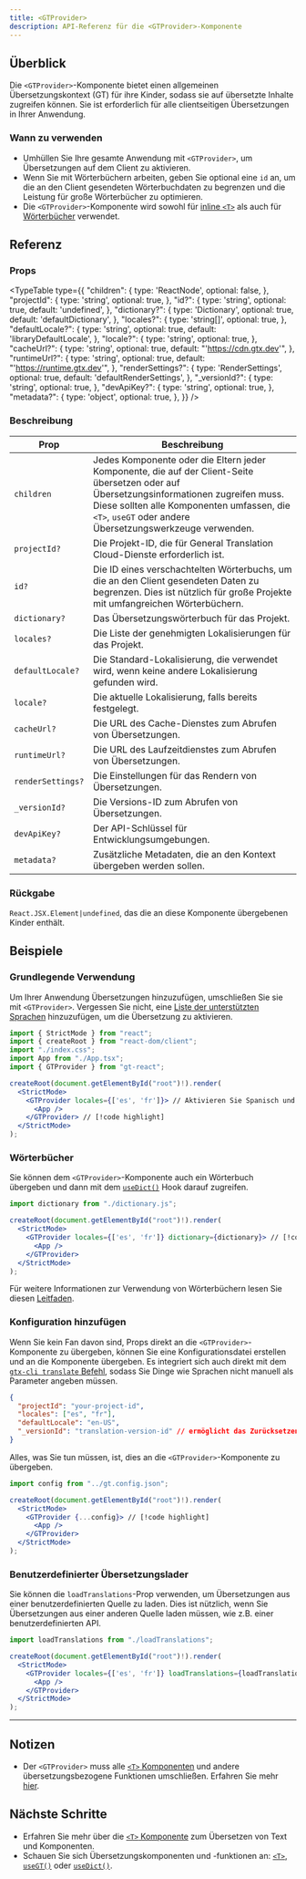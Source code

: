 ```yaml
---
title: <GTProvider>
description: API-Referenz für die <GTProvider>-Komponente
---
```


## Überblick

Die `<GTProvider>`-Komponente bietet einen allgemeinen Übersetzungskontext (GT) für ihre Kinder, sodass sie auf übersetzte Inhalte zugreifen können.
Sie ist erforderlich für alle clientseitigen Übersetzungen in Ihrer Anwendung.

### Wann zu verwenden

- Umhüllen Sie Ihre gesamte Anwendung mit `<GTProvider>`, um Übersetzungen auf dem Client zu aktivieren.
- Wenn Sie mit Wörterbüchern arbeiten, geben Sie optional eine `id` an, um die an den Client gesendeten Wörterbuchdaten zu begrenzen und die Leistung für große Wörterbücher zu optimieren.
- Die `<GTProvider>`-Komponente wird sowohl für [inline `<T>`](/docs/react/reference/t-reference) als auch für [Wörterbücher](/docs/react/reference/dictionary-reference) verwendet.

## Referenz

### Props

<TypeTable
  type={{
    "children": {
      type: 'ReactNode',
      optional: false,
    },
    "projectId": {
      type: 'string',
      optional: true,
    },
    "id?": {
      type: 'string',
      optional: true,
      default: 'undefined',
    },
    "dictionary?": {
      type: 'Dictionary',
      optional: true,
      default: 'defaultDictionary',
    },
    "locales?": {
      type: 'string[]',
      optional: true,
    },
    "defaultLocale?": {
      type: 'string',
      optional: true,
      default: 'libraryDefaultLocale',
    },
    "locale?": {
      type: 'string',
      optional: true,
    },
    "cacheUrl?": {
      type: 'string',
      optional: true,
      default: "'https://cdn.gtx.dev'",
    },
    "runtimeUrl?": {
      type: 'string',
      optional: true,
      default: "'https://runtime.gtx.dev'",
    },
    "renderSettings?": {
      type: 'RenderSettings',
      optional: true,
      default: 'defaultRenderSettings',
    },
    "_versionId?": {
      type: 'string',
      optional: true,
    },
    "devApiKey?": {
      type: 'string',
      optional: true,
    },
    "metadata?": {
      type: 'object',
      optional: true,
    },
  }}
/>

### Beschreibung

| Prop | Beschreibung |
|-----------|-------------|
| `children` | Jedes Komponente oder die Eltern jeder Komponente, die auf der Client-Seite übersetzen oder auf Übersetzungsinformationen zugreifen muss. Diese sollten alle Komponenten umfassen, die `<T>`, `useGT` oder andere Übersetzungswerkzeuge verwenden. |
| `projectId?` | Die Projekt-ID, die für General Translation Cloud-Dienste erforderlich ist. |
| `id?` | Die ID eines verschachtelten Wörterbuchs, um die an den Client gesendeten Daten zu begrenzen. Dies ist nützlich für große Projekte mit umfangreichen Wörterbüchern. |
| `dictionary?` | Das Übersetzungswörterbuch für das Projekt. |
| `locales?` | Die Liste der genehmigten Lokalisierungen für das Projekt. |
| `defaultLocale?` | Die Standard-Lokalisierung, die verwendet wird, wenn keine andere Lokalisierung gefunden wird. |
| `locale?` | Die aktuelle Lokalisierung, falls bereits festgelegt. |
| `cacheUrl?` | Die URL des Cache-Dienstes zum Abrufen von Übersetzungen. |
| `runtimeUrl?` | Die URL des Laufzeitdienstes zum Abrufen von Übersetzungen. |
| `renderSettings?` | Die Einstellungen für das Rendern von Übersetzungen. |
| `_versionId?` | Die Versions-ID zum Abrufen von Übersetzungen. |
| `devApiKey?` | Der API-Schlüssel für Entwicklungsumgebungen. |
| `metadata?` | Zusätzliche Metadaten, die an den Kontext übergeben werden sollen. |

### Rückgabe

`React.JSX.Element|undefined`, das die an diese Komponente übergebenen Kinder enthält.

## Beispiele

### Grundlegende Verwendung

Um Ihrer Anwendung Übersetzungen hinzuzufügen, umschließen Sie sie mit `<GTProvider>`.
Vergessen Sie nicht, eine [Liste der unterstützten Sprachen](/docs/reference/supported-locales) hinzuzufügen, um die Übersetzung zu aktivieren.

```jsx title="index.js" copy
import { StrictMode } from "react";
import { createRoot } from "react-dom/client";
import "./index.css";
import App from "./App.tsx";
import { GTProvider } from "gt-react";

createRoot(document.getElementById("root")!).render(
  <StrictMode>
    <GTProvider locales={['es', 'fr']}> // Aktivieren Sie Spanisch und Französisch // [!code highlight]
      <App />
    </GTProvider> // [!code highlight]
  </StrictMode>
);
```

### Wörterbücher

Sie können dem `<GTProvider>`-Komponente auch ein Wörterbuch übergeben und dann mit dem [`useDict()`](/docs/next/api/components/dictionary/useDict) Hook darauf zugreifen.

```jsx title="index.js" copy
import dictionary from "./dictionary.js";

createRoot(document.getElementById("root")!).render(
  <StrictMode>
    <GTProvider locales={['es', 'fr']} dictionary={dictionary}> // [!code highlight]
      <App />
    </GTProvider>
  </StrictMode>
);
```

Für weitere Informationen zur Verwendung von Wörterbüchern lesen Sie diesen [Leitfaden](/docs/react/reference/dictionary-reference).

### Konfiguration hinzufügen

Wenn Sie kein Fan davon sind, Props direkt an die `<GTProvider>`-Komponente zu übergeben, können Sie eine Konfigurationsdatei erstellen und an die Komponente übergeben.
Es integriert sich auch direkt mit dem [`gtx-cli translate` Befehl](/docs/cli/translate), sodass Sie Dinge wie Sprachen nicht manuell als Parameter angeben müssen.

```json title="gt.config.json" copy
{
  "projectId": "your-project-id",
  "locales": ["es", "fr"],
  "defaultLocale": "en-US",
  "_versionId": "translation-version-id" // ermöglicht das Zurücksetzen auf vorherige Übersetzungen (automatisch vom CLI generiert)
}
```

Alles, was Sie tun müssen, ist, dies an die `<GTProvider>`-Komponente zu übergeben.

```jsx title="index.js" copy
import config from "../gt.config.json";

createRoot(document.getElementById("root")!).render(
  <StrictMode>
    <GTProvider {...config}> // [!code highlight]
      <App />
    </GTProvider>
  </StrictMode>
);
```

### Benutzerdefinierter Übersetzungslader

Sie können die `loadTranslations`-Prop verwenden, um Übersetzungen aus einer benutzerdefinierten Quelle zu laden.
Dies ist nützlich, wenn Sie Übersetzungen aus einer anderen Quelle laden müssen, wie z.B. einer benutzerdefinierten API.

```jsx title="index.js" copy
import loadTranslations from "./loadTranslations";

createRoot(document.getElementById("root")!).render(
  <StrictMode>
    <GTProvider locales={['es', 'fr']} loadTranslations={loadTranslations}> // [!code highlight]
      <App />
    </GTProvider>
  </StrictMode>
);
```

---

## Notizen
 * Der `<GTProvider>` muss alle [`<T>` Komponenten](/docs/react/api/components/t) und andere übersetzungsbezogene Funktionen umschließen. Erfahren Sie mehr [hier](/docs/react/reference/t-reference#gtprovider).

## Nächste Schritte
 * Erfahren Sie mehr über die [`<T>` Komponente](/docs/react/reference/t-reference) zum Übersetzen von Text und Komponenten.
 * Schauen Sie sich Übersetzungskomponenten und -funktionen an: [`<T>`](/docs/react/api/components/t), [`useGT()`](/docs/react/api/strings/useGT) oder [`useDict()`](/docs/react/api/dictionary/useDict).